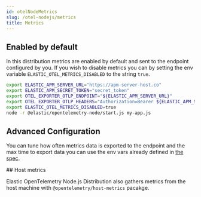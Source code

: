 ```yaml
---
id: otelNodeMetrics
slug: /otel-nodejs/metrics
title: Metrics
---
```


## Enabled by default

In this distribution metrics are enabled by default and sent to the endpoint
configured by you. If you wish to disable metrics you can by setting the env
variable `ELASTIC_OTEL_METRICS_DISABLED` to the string `true`.

```sh
export ELASTIC_APM_SERVER_URL="https://apm-server-host.co"
export ELASTIC_APM_SECRET_TOKEN="secret_token"
export OTEL_EXPORTER_OTLP_ENDPOINT="${ELASTIC_APM_SERVER_URL}"
export OTEL_EXPORTER_OTLP_HEADERS="Authorization=Bearer ${ELASTIC_APM_SECRET_TOKEN}"
export ELASTIC_OTEL_METRICS_DISABLED=true
node -r @elastic/opentelemetry-node/start.js my-app.js
```

## Advanced Configuration

You can tune how often metrics data is exported to the endpoint and the max time
to export data you can use the env vars already defined in [the spec](https://opentelemetry.io/docs/specs/otel/configuration/sdk-environment-variables/#periodic-exporting-metricreader).

## Host metrics

Elastic OpenTelemetry Node.js Distribution also gathers metrics from the host
machine with `@opentelemetry/host-metrics` pacakge.
